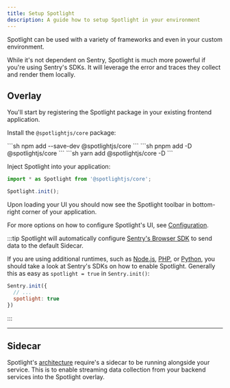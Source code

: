 ```yaml
---
title: Setup Spotlight
description: A guide how to setup Spotlight in your environment
---
```


Spotlight can be used with a variety of frameworks and even in your custom environment. 

While it's not dependent on Sentry, Spotlight is much more powerful if you're using Sentry's SDKs. It will leverage the error and traces they collect and render them locally.


<LinkCard title="Spotlight for Astro" description="Astro specific instructions for setting up Spotlight." href="/setup/astro/" />

## Overlay

You'll start by registering the Spotlight package in your existing frontend application.

Install the `@spotlightjs/core` package:


<Tabs>
  <TabItem label="npm">
  ```sh 
  npm add --save-dev @spotlightjs/core 
  ```
  </TabItem>
  <TabItem label="pnpm">
  ```sh 
  pnpm add -D @spotlightjs/core
  ```
  </TabItem>
  <TabItem label="yarn">
  ```sh 
  yarn add @spotlightjs/core -D
  ```
  </TabItem>
</Tabs>

Inject Spotlight into your application:

```js
import * as Spotlight from '@spotlightjs/core';

Spotlight.init();
```

Upon loading your UI you should now see the Spotlight toolbar in bottom-right corner of your application.

For more options on how to configure Spotlight's UI, see [Configuration](/reference/configuration/).

:::tip
Spotlight will automatically configure [Sentry's Browser SDK](https://docs.sentry.io/platforms/javascript/) to send data to the default Sidecar.

If you are using additional runtimes, such as [Node.js](https://docs.sentry.io/platforms/node/), [PHP](https://docs.sentry.io/platforms/php/), or [Python](https://docs.sentry.io/platforms/python/), you should take a look at Sentry's SDKs on how to enable Spotlight. Generally this as easy as `spotlight = true` in `Sentry.init()`:


```js
Sentry.init({
  // ...
  spotlight: true
})
```

:::

---

## Sidecar



Spotlight's [architecture](/architecture/) require's a sidecar to be running alongside your service. This is to enable streaming data collection from your backend services into the Spotlight overlay.


<LinkCard title="Node.js (No Framework)" href="/sidecar/npx/" />

<CardGrid>
  <LinkCard title="Vite" href="/sidecar/vite/" />
  <LinkCard title="Webpack" href="/sidecar/webpack/" />
</CardGrid>

